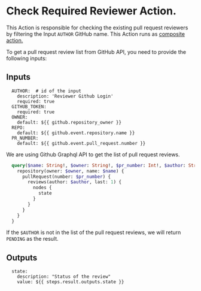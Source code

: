 
# Check Required Reviewer Action.
This Action is responsible for checking the existing pull request reviewers by filtering the Input `AUTHOR` GitHub name. 
This Action runs as [composite action.](https://docs.github.com/en/actions/creating-actions/creating-a-composite-action)


To get a pull request review list from GitHub API, you need to provide the following inputs:
## Inputs
```
  AUTHOR:  # id of the input
    description: 'Reviewer Github Login'
    required: true
  GITHUB_TOKEN:
    required: true
  OWNER:
    default: ${{ github.repository_owner }}
  REPO:
    default: ${{ github.event.repository.name }}
  PR_NUMBER:
    default: ${{ github.event.pull_request.number }}
```

We are using Github Graphql API to get the list of pull request reviews.
```Graphql
  query($name: String!, $owner: String!, $pr_number: Int!, $author: String!) {
    repository(owner: $owner, name: $name) {
      pullRequest(number: $pr_number) {
        reviews(author: $author, last: 1) {
          nodes {
            state
          }
        }
      }
    }
  }
```

If the `$AUTHOR` is not in the list of the pull request reviews, we will return `PENDING` as the result.



## Outputs
```
  state:
    description: "Status of the review"
    value: ${{ steps.result.outputs.state }}
```


<Authors date="April 27th, 2022">
  <Author name="Necmttn" link="https://twitter.com/Necmttn" />
</Authors>